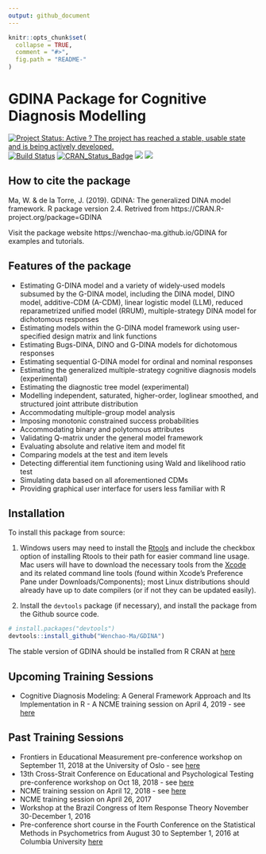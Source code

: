 ```yaml
---
output: github_document
---
```


<!-- README.md is generated from README.Rmd. Please edit that file -->

```r
knitr::opts_chunk$set(
  collapse = TRUE,
  comment = "#>",
  fig.path = "README-"
)
```

# GDINA Package for Cognitive Diagnosis Modelling

[![Project Status: Active ? The project has reached a stable, usable state and is being actively developed.](http://www.repostatus.org/badges/latest/active.svg)](http://www.repostatus.org/#active)
[![Build Status](https://travis-ci.org/Wenchao-Ma/GDINA.svg?branch=master)](https://travis-ci.org/Wenchao-Ma/GDINA)
[![CRAN_Status_Badge](http://www.r-pkg.org/badges/version/GDINA)](https://cran.r-project.org/package=GDINA)
[![](https://cranlogs.r-pkg.org/badges/GDINA?color=brightgreen)](https://cran.r-project.org/package=GDINA)
[![](http://cranlogs.r-pkg.org/badges/grand-total/GDINA?color=green)](https://cran.r-project.org/package=GDINA)

## How to cite the package

Ma, W. & de la Torre, J. (2019). GDINA: The generalized DINA model framework. R package version 2.4. Retrived from https://CRAN.R-project.org/package=GDINA

Visit the package website https://wenchao-ma.github.io/GDINA for examples and tutorials.

## Features of the package

*  Estimating G-DINA model and a variety of widely-used models subsumed by the G-DINA model, including the DINA model, DINO model, additive-CDM (A-CDM), linear logistic model (LLM), reduced reparametrized unified model (RRUM), multiple-strategy DINA model for dichotomous responses
*  Estimating models within the G-DINA model framework using user-specified design matrix and link functions
*  Estimating Bugs-DINA, DINO and G-DINA models for dichotomous responses
*  Estimating sequential G-DINA model for ordinal and nominal responses
*  Estimating the generalized multiple-strategy cognitive diagnosis models (experimental)
*  Estimating the diagnostic tree model (experimental)
*  Modelling independent, saturated, higher-order, loglinear smoothed, and structured joint attribute distribution
*  Accommodating multiple-group model analysis
*  Imposing monotonic constrained success probabilities
*  Accommodating binary and polytomous attributes
*  Validating Q-matrix under the general model framework
*  Evaluating absolute and relative item and model fit
*  Comparing models at the test and item levels
*  Detecting differential item functioning using Wald and likelihood ratio test
*  Simulating data based on all aforementioned CDMs
*  Providing graphical user interface for users less familiar with R


## Installation

To install this package from source:

1) Windows users may need to install the
   [Rtools](https://CRAN.R-project.org/bin/windows/Rtools/) and include the checkbox option of installing Rtools to their path for 
   easier command line usage. Mac users will have to
   download the necessary tools from the [Xcode](https://itunes.apple.com/ca/app/xcode/id497799835?mt=12) and its
   related command line tools (found within Xcode's Preference Pane under Downloads/Components); most Linux
   distributions should already have up to date compilers (or if not they can be updated easily). 

2) Install the `devtools` package (if necessary), and install the package from the Github source code.

```r
# install.packages("devtools")
devtools::install_github("Wenchao-Ma/GDINA")
```

The stable version of GDINA should be installed from R CRAN at [here](https://CRAN.R-project.org/package=GDINA)

## Upcoming Training Sessions

* Cognitive Diagnosis Modeling: A General Framework Approach and Its Implementation in R - A NCME training session on April 4, 2019 - see [here](https://www.ncme.org/meetings/annualmeeting)

## Past Training Sessions

* Frontiers in Educational Measurement pre-conference workshop on September 11, 2018 at the University of Oslo - see [here](http://www.uv.uio.no/cemo/english/conferences/fremo2018/pre-conference/)
* 13th Cross-Strait Conference on Educational and Psychological Testing pre-conference workshop on Oct 18, 2018 - see [here](https://csept2018.weebly.com/workshop.html)
* NCME training session on April 12, 2018 - see [here](https://www.ncme.org/NCME)
* NCME training session on April 26, 2017
* Workshop at the Brazil Congress of Item Response Theory November 30-December 1, 2016
* Pre-conference short course in the Fourth Conference on the Statistical Methods in Psychometrics from August 30 to September 1, 2016 at Columbia University [here](https://sites.google.com/site/2016psychometrics/)

